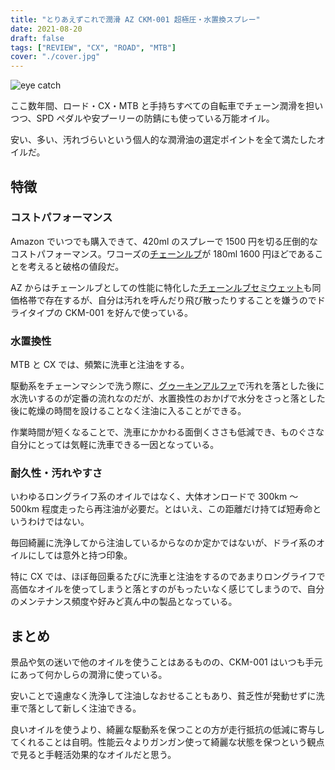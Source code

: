 ```yaml
---
title: "とりあえずこれで潤滑 AZ CKM-001 超極圧・水置換スプレー"
date: 2021-08-20
draft: false
tags: ["REVIEW", "CX", "ROAD", "MTB"]
cover: "./cover.jpg"
---
```


![eye catch](./cover.jpg)

ここ数年間、ロード・CX・MTB と手持ちすべての自転車でチェーン潤滑を担いつつ、SPD ペダルや安プーリーの防錆にも使っている万能オイル。

安い、多い、汚れづらいという個人的な潤滑油の選定ポイントを全て満たしたオイルだ。

## 特徴

### コストパフォーマンス

<Amzn asin="B00J2I58EO" />

Amazon でいつでも購入できて、420ml のスプレーで 1500 円を切る圧倒的なコストパフォーマンス。ワコーズの[チェーンルブ](https://amzn.to/2XD2LyJ)が 180ml 1600 円ほどであることを考えると破格の値段だ。

AZ からはチェーンルブとしての性能に特化した[チェーンルブセミウェット](https://amzn.to/3sw5Mw4)も同価格帯で存在するが、自分は汚れを呼んだり飛び散ったりすることを嫌うのでドライタイプの CKM-001 を好んで使っている。

### 水置換性

MTB と CX では、頻繁に洗車と注油をする。

駆動系をチェーンマシンで洗う際に、[グゥーキンアルファ](https://amzn.to/2WaHImk)で汚れを落とした後に水洗いするのが定番の流れなのだが、水置換性のおかげで水分をさっと落とした後に乾燥の時間を設けることなく注油に入ることができる。

作業時間が短くなることで、洗車にかかわる面倒くささも低減でき、ものぐさな自分にとっては気軽に洗車できる一因となっている。

### 耐久性・汚れやすさ

いわゆるロングライフ系のオイルではなく、大体オンロードで 300km ～ 500km 程度走ったら再注油が必要だ。とはいえ、この距離だけ持てば短寿命というわけではない。

毎回綺麗に洗浄してから注油しているからなのか定かではないが、ドライ系のオイルにしては意外と持つ印象。

特に CX では、ほぼ毎回乗るたびに洗車と注油をするのであまりロングライフで高価なオイルを使ってしまうと落とすのがもったいなく感じてしまうので、自分のメンテナンス頻度や好みど真ん中の製品となっている。

## まとめ

景品や気の迷いで他のオイルを使うことはあるものの、CKM-001 はいつも手元にあって何かしらの潤滑に使っている。

安いことで遠慮なく洗浄して注油しなおせることもあり、貧乏性が発動せずに洗車で落として新しく注油できる。

良いオイルを使うより、綺麗な駆動系を保つことの方が走行抵抗の低減に寄与してくれることは自明。性能云々よりガンガン使って綺麗な状態を保つという観点で見ると手軽活効果的なオイルだと思う。
